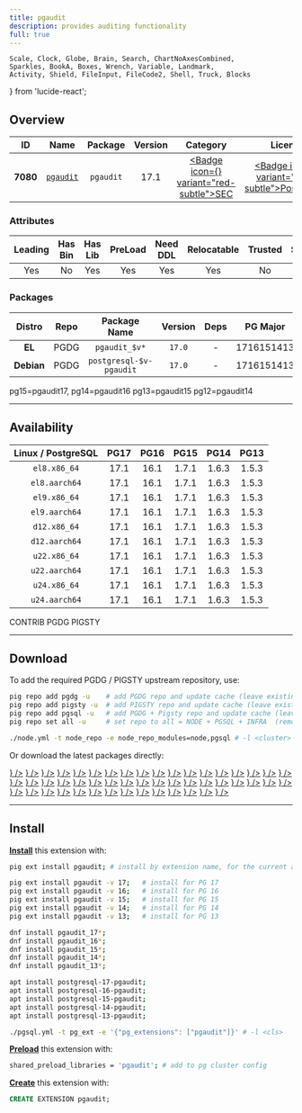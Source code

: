 ```yaml
---
title: pgaudit
description: provides auditing functionality
full: true
---
```


    Scale, Clock, Globe, Brain, Search, ChartNoAxesCombined,
    Sparkles, BookA, Boxes, Wrench, Variable, Landmark,
    Activity, Shield, FileInput, FileCode2, Shell, Truck, Blocks
} from 'lucide-react';

## Overview

| <TooltipIconButton tooltip="Extension unique identifier" side="top">ID</TooltipIconButton> | <TooltipIconButton tooltip="Extension name" side="top">Name</TooltipIconButton> | <TooltipIconButton tooltip="Package name for installation" side="top">Package</TooltipIconButton> | <TooltipIconButton tooltip="Latest available extension version" side="top">Version</TooltipIconButton> | <TooltipIconButton tooltip="Extension category" side="top">Category</TooltipIconButton> | <TooltipIconButton tooltip="Open source license" side="top">License</TooltipIconButton> | <TooltipIconButton tooltip="Programming language" side="top">Lang</TooltipIconButton> |
|:--------:|:--------:|:----------:|:--------------:|:---------------------------------------:|:------------------------------------------------------:|:----:|
| **7080** | [`pgaudit`](https://github.com/pgaudit/pgaudit) | `pgaudit` | 17.1 | <a href="/ext/sec" className="no-underline"><Badge icon={<Shield />} variant="red-subtle">SEC</Badge></a> | <a href="/ext/list/license#postgresql" className="no-underline"><Badge icon={<Scale />} variant="blue-subtle">PostgreSQL</Badge></a> | <a href="/ext/list/lang#c"><Badge icon={<FileCode2 />} variant="blue-subtle">C</Badge></a> |

### Attributes

| <TooltipIconButton tooltip="The Primary Leading extension in the Package" side="top">Leading</TooltipIconButton> | <TooltipIconButton tooltip="Contains binary utils" side="top">Has Bin</TooltipIconButton> | <TooltipIconButton tooltip="Contains .so shared library files" side="top">Has Lib</TooltipIconButton> | <TooltipIconButton tooltip="Requires preloading via shared_preload_libraries" side="top">PreLoad</TooltipIconButton> | <TooltipIconButton tooltip="Requires CREATE EXTENSION DDL command" side="top">Need DDL</TooltipIconButton> | <TooltipIconButton tooltip="Can be installed in any schema" side="top">Relocatable</TooltipIconButton> | <TooltipIconButton tooltip="Can be created by non-superuser" side="top">Trusted</TooltipIconButton> | <TooltipIconButton tooltip="Schemas used by this extension" side="top">Schemas</TooltipIconButton> |
|:-------:|:-------:|:-------:|:-------:|:--------:|:-----------:|:-------:|:-------:|
| Yes | No | Yes | Yes | Yes | Yes | No | - |

### Packages

| <TooltipIconButton tooltip="Linux distribution family, EL or Debian" side="top">Distro</TooltipIconButton> | <TooltipIconButton tooltip="Package repository" side="top">Repo</TooltipIconButton> | <TooltipIconButton tooltip="The RPM/DEB Package Name Pattern (replace $v with real pg major)" side="top">Package Name</TooltipIconButton> | <TooltipIconButton tooltip="Latest package version" side="top">Version</TooltipIconButton> | <TooltipIconButton tooltip="RPM/DEB Package dependencies" side="top">Deps</TooltipIconButton> | <TooltipIconButton tooltip="Available in these PostgreSQL Major Versions" side="top">PG Major</TooltipIconButton> |
|:----------:|:--------:|:------------------------:|:-----------:|:------------:|:------------------:|
|   **EL**   | <Badge variant="blue-subtle"><span className="font-bold">PGDG</span></Badge> | `pgaudit_$v*` | `17.0` | - | <Badge variant="green-subtle">17</Badge><Badge variant="green-subtle">16</Badge><Badge variant="green-subtle">15</Badge><Badge variant="green-subtle">14</Badge><Badge variant="green-subtle">13</Badge> |
| **Debian** | <Badge variant="blue-subtle"><span className="font-bold">PGDG</span></Badge> | `postgresql-$v-pgaudit` | `17.0` | - | <Badge variant="green-subtle">17</Badge><Badge variant="green-subtle">16</Badge><Badge variant="green-subtle">15</Badge><Badge variant="green-subtle">14</Badge><Badge variant="green-subtle">13</Badge> |


<Callout title="Comments" type="info">
    pg15=pgaudit17, pg14=pgaudit16 pg13=pgaudit15 pg12=pgaudit14
</Callout>


------

## Availability

| <TooltipIconButton tooltip="Linux Distro Arch / PostgreSQL Major Version" side="top">Linux / PostgreSQL </TooltipIconButton> | **PG17** | **PG16** | **PG15** | **PG14** | **PG13** |
|:-----:|:-----:|:-----:|:-----:|:-----:|:-----:|
| `el8.x86_64` | <Badge variant="blue-subtle">17.1</Badge> | <Badge variant="blue-subtle">16.1</Badge> | <Badge variant="blue-subtle">1.7.1</Badge> | <Badge variant="blue-subtle">1.6.3</Badge> | <Badge variant="blue-subtle">1.5.3</Badge> |
| `el8.aarch64` | <Badge variant="blue-subtle">17.1</Badge> | <Badge variant="blue-subtle">16.1</Badge> | <Badge variant="blue-subtle">1.7.1</Badge> | <Badge variant="blue-subtle">1.6.3</Badge> | <Badge variant="blue-subtle">1.5.3</Badge> |
| `el9.x86_64` | <Badge variant="blue-subtle">17.1</Badge> | <Badge variant="blue-subtle">16.1</Badge> | <Badge variant="blue-subtle">1.7.1</Badge> | <Badge variant="blue-subtle">1.6.3</Badge> | <Badge variant="blue-subtle">1.5.3</Badge> |
| `el9.aarch64` | <Badge variant="blue-subtle">17.1</Badge> | <Badge variant="blue-subtle">16.1</Badge> | <Badge variant="blue-subtle">1.7.1</Badge> | <Badge variant="blue-subtle">1.6.3</Badge> | <Badge variant="blue-subtle">1.5.3</Badge> |
| `d12.x86_64` | <Badge variant="blue-subtle">17.1</Badge> | <Badge variant="blue-subtle">16.1</Badge> | <Badge variant="blue-subtle">1.7.1</Badge> | <Badge variant="blue-subtle">1.6.3</Badge> | <Badge variant="blue-subtle">1.5.3</Badge> |
| `d12.aarch64` | <Badge variant="blue-subtle">17.1</Badge> | <Badge variant="blue-subtle">16.1</Badge> | <Badge variant="blue-subtle">1.7.1</Badge> | <Badge variant="blue-subtle">1.6.3</Badge> | <Badge variant="blue-subtle">1.5.3</Badge> |
| `u22.x86_64` | <Badge variant="blue-subtle">17.1</Badge> | <Badge variant="blue-subtle">16.1</Badge> | <Badge variant="blue-subtle">1.7.1</Badge> | <Badge variant="blue-subtle">1.6.3</Badge> | <Badge variant="blue-subtle">1.5.3</Badge> |
| `u22.aarch64` | <Badge variant="blue-subtle">17.1</Badge> | <Badge variant="blue-subtle">16.1</Badge> | <Badge variant="blue-subtle">1.7.1</Badge> | <Badge variant="blue-subtle">1.6.3</Badge> | <Badge variant="blue-subtle">1.5.3</Badge> |
| `u24.x86_64` | <Badge variant="blue-subtle">17.1</Badge> | <Badge variant="blue-subtle">16.1</Badge> | <Badge variant="blue-subtle">1.7.1</Badge> | <Badge variant="blue-subtle">1.6.3</Badge> | <Badge variant="blue-subtle">1.5.3</Badge> |
| `u24.aarch64` | <Badge variant="blue-subtle">17.1</Badge> | <Badge variant="blue-subtle">16.1</Badge> | <Badge variant="blue-subtle">1.7.1</Badge> | <Badge variant="blue-subtle">1.6.3</Badge> | <Badge variant="blue-subtle">1.5.3</Badge> |

<Badge variant="green-subtle"><span className="font-black">CONTRIB</span></Badge> <Badge variant="blue-subtle"><span className="font-black">PGDG</span></Badge> <Badge variant="amber-subtle"><span className="font-black">PIGSTY</span></Badge>

------

## Download

To add the required PGDG / PIGSTY upstream repository, use:

```bash tab="pig"
pig repo add pgdg -u    # add PGDG repo and update cache (leave existing repos)
pig repo add pigsty -u  # add PIGSTY repo and update cache (leave existing repos)
pig repo add pgsql -u   # add PGDG + Pigsty repo and update cache (leave existing repos)
pig repo set all -u     # set repo to all = NODE + PGSQL + INFRA  (remove existing repos)
```
```bash tab="pigsty"
./node.yml -t node_repo -e node_repo_modules=node,pgsql # -l <cluster>
```

Or download the latest packages directly:

<Files>
    <Folder name="el8.x86_64">
        <a href="https://download.postgresql.org/pub/repos/yum/17/redhat/rhel-8-x86_64/pgaudit_17-17.1-1PGDG.rhel8.x86_64.rpm"><File name="pgaudit_17-17.1-1PGDG.rhel8.x86_64.rpm" icon={<Package className="text-emerald-500" />} /></a>
        <a href="https://download.postgresql.org/pub/repos/yum/16/redhat/rhel-8-x86_64/pgaudit_16-16.1-1PGDG.rhel8.x86_64.rpm"><File name="pgaudit_16-16.1-1PGDG.rhel8.x86_64.rpm" icon={<Package className="text-emerald-500" />} /></a>
        <a href="https://download.postgresql.org/pub/repos/yum/15/redhat/rhel-8-x86_64/pgaudit17_15-1.7.1-1PGDG.rhel8.x86_64.rpm"><File name="pgaudit17_15-1.7.1-1PGDG.rhel8.x86_64.rpm" icon={<Package className="text-emerald-500" />} /></a>
        <a href="https://download.postgresql.org/pub/repos/yum/14/redhat/rhel-8-x86_64/pgaudit16_14-1.6.3-1PGDG.rhel8.x86_64.rpm"><File name="pgaudit16_14-1.6.3-1PGDG.rhel8.x86_64.rpm" icon={<Package className="text-emerald-500" />} /></a>
        <a href="https://download.postgresql.org/pub/repos/yum/13/redhat/rhel-8-x86_64/pgaudit15_13-1.5.3-1PGDG.rhel8.x86_64.rpm"><File name="pgaudit15_13-1.5.3-1PGDG.rhel8.x86_64.rpm" icon={<Package className="text-emerald-500" />} /></a>
    </Folder>
    <Folder name="el8.aarch64">
        <a href="https://download.postgresql.org/pub/repos/yum/17/redhat/rhel-8-aarch64/pgaudit_17-17.1-1PGDG.rhel8.aarch64.rpm"><File name="pgaudit_17-17.1-1PGDG.rhel8.aarch64.rpm" icon={<Package className="text-orange-500" />} /></a>
        <a href="https://download.postgresql.org/pub/repos/yum/16/redhat/rhel-8-aarch64/pgaudit_16-16.1-1PGDG.rhel8.aarch64.rpm"><File name="pgaudit_16-16.1-1PGDG.rhel8.aarch64.rpm" icon={<Package className="text-orange-500" />} /></a>
        <a href="https://download.postgresql.org/pub/repos/yum/15/redhat/rhel-8-aarch64/pgaudit17_15-1.7.1-1PGDG.rhel8.aarch64.rpm"><File name="pgaudit17_15-1.7.1-1PGDG.rhel8.aarch64.rpm" icon={<Package className="text-orange-500" />} /></a>
        <a href="https://download.postgresql.org/pub/repos/yum/14/redhat/rhel-8-aarch64/pgaudit16_14-1.6.3-1PGDG.rhel8.aarch64.rpm"><File name="pgaudit16_14-1.6.3-1PGDG.rhel8.aarch64.rpm" icon={<Package className="text-orange-500" />} /></a>
        <a href="https://download.postgresql.org/pub/repos/yum/13/redhat/rhel-8-aarch64/pgaudit15_13-1.5.3-1PGDG.rhel8.aarch64.rpm"><File name="pgaudit15_13-1.5.3-1PGDG.rhel8.aarch64.rpm" icon={<Package className="text-orange-500" />} /></a>
    </Folder>
    <Folder name="el9.x86_64">
        <a href="https://download.postgresql.org/pub/repos/yum/17/redhat/rhel-9-x86_64/pgaudit_17-17.1-1PGDG.rhel9.x86_64.rpm"><File name="pgaudit_17-17.1-1PGDG.rhel9.x86_64.rpm" icon={<Package className="text-emerald-500" />} /></a>
        <a href="https://download.postgresql.org/pub/repos/yum/16/redhat/rhel-9-x86_64/pgaudit_16-16.1-1PGDG.rhel9.x86_64.rpm"><File name="pgaudit_16-16.1-1PGDG.rhel9.x86_64.rpm" icon={<Package className="text-emerald-500" />} /></a>
        <a href="https://download.postgresql.org/pub/repos/yum/15/redhat/rhel-9-x86_64/pgaudit17_15-1.7.1-1PGDG.rhel9.x86_64.rpm"><File name="pgaudit17_15-1.7.1-1PGDG.rhel9.x86_64.rpm" icon={<Package className="text-emerald-500" />} /></a>
        <a href="https://download.postgresql.org/pub/repos/yum/14/redhat/rhel-9-x86_64/pgaudit16_14-1.6.3-1PGDG.rhel9.x86_64.rpm"><File name="pgaudit16_14-1.6.3-1PGDG.rhel9.x86_64.rpm" icon={<Package className="text-emerald-500" />} /></a>
        <a href="https://download.postgresql.org/pub/repos/yum/13/redhat/rhel-9-x86_64/pgaudit15_13-1.5.3-1PGDG.rhel9.x86_64.rpm"><File name="pgaudit15_13-1.5.3-1PGDG.rhel9.x86_64.rpm" icon={<Package className="text-emerald-500" />} /></a>
    </Folder>
    <Folder name="el9.aarch64">
        <a href="https://download.postgresql.org/pub/repos/yum/17/redhat/rhel-9-aarch64/pgaudit_17-17.1-1PGDG.rhel9.aarch64.rpm"><File name="pgaudit_17-17.1-1PGDG.rhel9.aarch64.rpm" icon={<Package className="text-orange-500" />} /></a>
        <a href="https://download.postgresql.org/pub/repos/yum/16/redhat/rhel-9-aarch64/pgaudit_16-16.1-1PGDG.rhel9.aarch64.rpm"><File name="pgaudit_16-16.1-1PGDG.rhel9.aarch64.rpm" icon={<Package className="text-orange-500" />} /></a>
        <a href="https://download.postgresql.org/pub/repos/yum/15/redhat/rhel-9-aarch64/pgaudit17_15-1.7.1-1PGDG.rhel9.aarch64.rpm"><File name="pgaudit17_15-1.7.1-1PGDG.rhel9.aarch64.rpm" icon={<Package className="text-orange-500" />} /></a>
        <a href="https://download.postgresql.org/pub/repos/yum/14/redhat/rhel-9-aarch64/pgaudit16_14-1.6.3-1PGDG.rhel9.aarch64.rpm"><File name="pgaudit16_14-1.6.3-1PGDG.rhel9.aarch64.rpm" icon={<Package className="text-orange-500" />} /></a>
        <a href="https://download.postgresql.org/pub/repos/yum/13/redhat/rhel-9-aarch64/pgaudit15_13-1.5.3-1PGDG.rhel9.aarch64.rpm"><File name="pgaudit15_13-1.5.3-1PGDG.rhel9.aarch64.rpm" icon={<Package className="text-orange-500" />} /></a>
    </Folder>
    <Folder name="d12.x86_64">
        <a href="https://apt.postgresql.org/pub/repos/apt/pool/main/p/pgaudit-17/postgresql-17-pgaudit_17.1-1.pgdg120+1_arm64.deb"><File name="postgresql-17-pgaudit_17.1-1.pgdg120+1_arm64.deb" icon={<Box className="text-emerald-500" />} /></a>
        <a href="https://apt.postgresql.org/pub/repos/apt/pool/main/p/pgaudit-16/postgresql-16-pgaudit_16.1-1.pgdg120+1_arm64.deb"><File name="postgresql-16-pgaudit_16.1-1.pgdg120+1_arm64.deb" icon={<Box className="text-emerald-500" />} /></a>
        <a href="https://apt.postgresql.org/pub/repos/apt/pool/main/p/pgaudit-1.7/postgresql-15-pgaudit_1.7.1-1.pgdg120+1_arm64.deb"><File name="postgresql-15-pgaudit_1.7.1-1.pgdg120+1_arm64.deb" icon={<Box className="text-emerald-500" />} /></a>
        <a href="https://apt.postgresql.org/pub/repos/apt/pool/main/p/pgaudit-1.6/postgresql-14-pgaudit_1.6.3-1.pgdg120+1_arm64.deb"><File name="postgresql-14-pgaudit_1.6.3-1.pgdg120+1_arm64.deb" icon={<Box className="text-emerald-500" />} /></a>
        <a href="https://apt.postgresql.org/pub/repos/apt/pool/main/p/pgaudit-1.5/postgresql-13-pgaudit_1.5.3-1.pgdg120+1_arm64.deb"><File name="postgresql-13-pgaudit_1.5.3-1.pgdg120+1_arm64.deb" icon={<Box className="text-emerald-500" />} /></a>
    </Folder>
    <Folder name="d12.aarch64">
        <a href="https://apt.postgresql.org/pub/repos/apt/pool/main/p/pgaudit-17/postgresql-17-pgaudit_17.1-1.pgdg120+1_amd64.deb"><File name="postgresql-17-pgaudit_17.1-1.pgdg120+1_amd64.deb" icon={<Box className="text-orange-500" />} /></a>
        <a href="https://apt.postgresql.org/pub/repos/apt/pool/main/p/pgaudit-16/postgresql-16-pgaudit_16.1-1.pgdg120+1_amd64.deb"><File name="postgresql-16-pgaudit_16.1-1.pgdg120+1_amd64.deb" icon={<Box className="text-orange-500" />} /></a>
        <a href="https://apt.postgresql.org/pub/repos/apt/pool/main/p/pgaudit-1.7/postgresql-15-pgaudit_1.7.1-1.pgdg120+1_amd64.deb"><File name="postgresql-15-pgaudit_1.7.1-1.pgdg120+1_amd64.deb" icon={<Box className="text-orange-500" />} /></a>
        <a href="https://apt.postgresql.org/pub/repos/apt/pool/main/p/pgaudit-1.6/postgresql-14-pgaudit_1.6.3-1.pgdg120+1_amd64.deb"><File name="postgresql-14-pgaudit_1.6.3-1.pgdg120+1_amd64.deb" icon={<Box className="text-orange-500" />} /></a>
        <a href="https://apt.postgresql.org/pub/repos/apt/pool/main/p/pgaudit-1.5/postgresql-13-pgaudit_1.5.3-1.pgdg120+1_amd64.deb"><File name="postgresql-13-pgaudit_1.5.3-1.pgdg120+1_amd64.deb" icon={<Box className="text-orange-500" />} /></a>
    </Folder>
    <Folder name="u22.x86_64">
        <a href="https://apt.postgresql.org/pub/repos/apt/pool/main/p/pgaudit-17/postgresql-17-pgaudit_17.1-1.pgdg22.04+1_amd64.deb"><File name="postgresql-17-pgaudit_17.1-1.pgdg22.04+1_amd64.deb" icon={<Box className="text-emerald-500" />} /></a>
        <a href="https://apt.postgresql.org/pub/repos/apt/pool/main/p/pgaudit-16/postgresql-16-pgaudit_16.1-1.pgdg22.04+1_amd64.deb"><File name="postgresql-16-pgaudit_16.1-1.pgdg22.04+1_amd64.deb" icon={<Box className="text-emerald-500" />} /></a>
        <a href="https://apt.postgresql.org/pub/repos/apt/pool/main/p/pgaudit-1.7/postgresql-15-pgaudit_1.7.1-1.pgdg22.04+1_amd64.deb"><File name="postgresql-15-pgaudit_1.7.1-1.pgdg22.04+1_amd64.deb" icon={<Box className="text-emerald-500" />} /></a>
        <a href="https://apt.postgresql.org/pub/repos/apt/pool/main/p/pgaudit-1.6/postgresql-14-pgaudit_1.6.3-1.pgdg22.04+1_amd64.deb"><File name="postgresql-14-pgaudit_1.6.3-1.pgdg22.04+1_amd64.deb" icon={<Box className="text-emerald-500" />} /></a>
        <a href="https://apt.postgresql.org/pub/repos/apt/pool/main/p/pgaudit-1.5/postgresql-13-pgaudit_1.5.3-1.pgdg22.04+1_amd64.deb"><File name="postgresql-13-pgaudit_1.5.3-1.pgdg22.04+1_amd64.deb" icon={<Box className="text-emerald-500" />} /></a>
    </Folder>
    <Folder name="u22.aarch64">
        <a href="https://apt.postgresql.org/pub/repos/apt/pool/main/p/pgaudit-17/postgresql-17-pgaudit_17.1-1.pgdg22.04+1_arm64.deb"><File name="postgresql-17-pgaudit_17.1-1.pgdg22.04+1_arm64.deb" icon={<Box className="text-orange-500" />} /></a>
        <a href="https://apt.postgresql.org/pub/repos/apt/pool/main/p/pgaudit-16/postgresql-16-pgaudit_16.1-1.pgdg22.04+1_arm64.deb"><File name="postgresql-16-pgaudit_16.1-1.pgdg22.04+1_arm64.deb" icon={<Box className="text-orange-500" />} /></a>
        <a href="https://apt.postgresql.org/pub/repos/apt/pool/main/p/pgaudit-1.7/postgresql-15-pgaudit_1.7.1-1.pgdg22.04+1_arm64.deb"><File name="postgresql-15-pgaudit_1.7.1-1.pgdg22.04+1_arm64.deb" icon={<Box className="text-orange-500" />} /></a>
        <a href="https://apt.postgresql.org/pub/repos/apt/pool/main/p/pgaudit-1.6/postgresql-14-pgaudit_1.6.3-1.pgdg22.04+1_arm64.deb"><File name="postgresql-14-pgaudit_1.6.3-1.pgdg22.04+1_arm64.deb" icon={<Box className="text-orange-500" />} /></a>
        <a href="https://apt.postgresql.org/pub/repos/apt/pool/main/p/pgaudit-1.5/postgresql-13-pgaudit_1.5.3-1.pgdg22.04+1_arm64.deb"><File name="postgresql-13-pgaudit_1.5.3-1.pgdg22.04+1_arm64.deb" icon={<Box className="text-orange-500" />} /></a>
    </Folder>
    <Folder name="u24.x86_64">
        <a href="https://apt.postgresql.org/pub/repos/apt/pool/main/p/pgaudit-17/postgresql-17-pgaudit_17.1-1.pgdg24.04+1_amd64.deb"><File name="postgresql-17-pgaudit_17.1-1.pgdg24.04+1_amd64.deb" icon={<Box className="text-emerald-500" />} /></a>
        <a href="https://apt.postgresql.org/pub/repos/apt/pool/main/p/pgaudit-16/postgresql-16-pgaudit_16.1-1.pgdg24.04+1_amd64.deb"><File name="postgresql-16-pgaudit_16.1-1.pgdg24.04+1_amd64.deb" icon={<Box className="text-emerald-500" />} /></a>
        <a href="https://apt.postgresql.org/pub/repos/apt/pool/main/p/pgaudit-1.7/postgresql-15-pgaudit_1.7.1-1.pgdg24.04+1_amd64.deb"><File name="postgresql-15-pgaudit_1.7.1-1.pgdg24.04+1_amd64.deb" icon={<Box className="text-emerald-500" />} /></a>
        <a href="https://apt.postgresql.org/pub/repos/apt/pool/main/p/pgaudit-1.6/postgresql-14-pgaudit_1.6.3-1.pgdg24.04+1_amd64.deb"><File name="postgresql-14-pgaudit_1.6.3-1.pgdg24.04+1_amd64.deb" icon={<Box className="text-emerald-500" />} /></a>
        <a href="https://apt.postgresql.org/pub/repos/apt/pool/main/p/pgaudit-1.5/postgresql-13-pgaudit_1.5.3-1.pgdg24.04+1_amd64.deb"><File name="postgresql-13-pgaudit_1.5.3-1.pgdg24.04+1_amd64.deb" icon={<Box className="text-emerald-500" />} /></a>
    </Folder>
    <Folder name="u24.aarch64">
        <a href="https://apt.postgresql.org/pub/repos/apt/pool/main/p/pgaudit-17/postgresql-17-pgaudit_17.1-1.pgdg24.04+1_arm64.deb"><File name="postgresql-17-pgaudit_17.1-1.pgdg24.04+1_arm64.deb" icon={<Box className="text-orange-500" />} /></a>
        <a href="https://apt.postgresql.org/pub/repos/apt/pool/main/p/pgaudit-16/postgresql-16-pgaudit_16.1-1.pgdg24.04+1_arm64.deb"><File name="postgresql-16-pgaudit_16.1-1.pgdg24.04+1_arm64.deb" icon={<Box className="text-orange-500" />} /></a>
        <a href="https://apt.postgresql.org/pub/repos/apt/pool/main/p/pgaudit-1.7/postgresql-15-pgaudit_1.7.1-1.pgdg24.04+1_arm64.deb"><File name="postgresql-15-pgaudit_1.7.1-1.pgdg24.04+1_arm64.deb" icon={<Box className="text-orange-500" />} /></a>
        <a href="https://apt.postgresql.org/pub/repos/apt/pool/main/p/pgaudit-1.6/postgresql-14-pgaudit_1.6.3-1.pgdg24.04+1_arm64.deb"><File name="postgresql-14-pgaudit_1.6.3-1.pgdg24.04+1_arm64.deb" icon={<Box className="text-orange-500" />} /></a>
        <a href="https://apt.postgresql.org/pub/repos/apt/pool/main/p/pgaudit-1.5/postgresql-13-pgaudit_1.5.3-1.pgdg24.04+1_arm64.deb"><File name="postgresql-13-pgaudit_1.5.3-1.pgdg24.04+1_arm64.deb" icon={<Box className="text-orange-500" />} /></a>
    </Folder>
</Files>

------

## Install

[**Install**](/docs/pgsql/ext/install) this extension with:

```bash tab="pig"
pig ext install pgaudit; # install by extension name, for the current active PG version

pig ext install pgaudit -v 17;   # install for PG 17
pig ext install pgaudit -v 16;   # install for PG 16
pig ext install pgaudit -v 15;   # install for PG 15
pig ext install pgaudit -v 14;   # install for PG 14
pig ext install pgaudit -v 13;   # install for PG 13
```
```bash tab="yum" 
dnf install pgaudit_17*;
dnf install pgaudit_16*;
dnf install pgaudit_15*;
dnf install pgaudit_14*;
dnf install pgaudit_13*;
```
```bash tab="apt" 
apt install postgresql-17-pgaudit;
apt install postgresql-16-pgaudit;
apt install postgresql-15-pgaudit;
apt install postgresql-14-pgaudit;
apt install postgresql-13-pgaudit;
```
```bash tab="ansible"
./pgsql.yml -t pg_ext -e '{"pg_extensions": ["pgaudit"]}' # -l <cls>
```

[**Preload**](/docs/pgsql/ext/load) this extension with:

```bash
shared_preload_libraries = 'pgaudit'; # add to pg cluster config
```

[**Create**](/docs/pgsql/ext/create) this extension with:

```sql
CREATE EXTENSION pgaudit;
```


